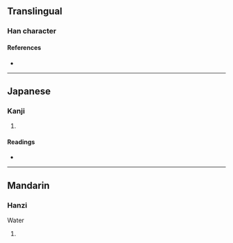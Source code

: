 {{character info}}
==Translingual==

===Han character===
{{Han char|rn=100|rad=生|as=09|sn=14|four=|canj=HMB|ids=⿱甡月}}

====References====
* {{Han ref|kx=0755.201|dkj=21698|hdz=42579.070|uh=7527|ud=29991}}

----

==Japanese==

===Kanji===
{{ja-kanji|grade=|rs=生09}}

# {{rfdef|ja|sort=生09}}

====Readings====
* {{ja-readings|on=[[しん]] (shin), [[そん]] (son)|kun=[[おおい]] (ooi)|nanori=}}

----

==Mandarin==

===Hanzi===
{{cmn-hanzi|pin=[[sēn]] ([[sen1]])|wg=sen<sup>1</sup>}}

Water

# {{cmn|sort=生09}}